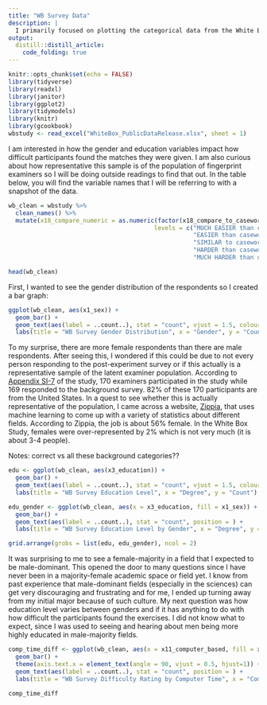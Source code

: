 ```yaml
---
title: "WB Survey Data"
description: |
  I primarily focused on plotting the categorical data from the White Box Survey data. The White Box Survey is a survey given to participants in the study to gather personal information (i.e. sex, age) and occupational information (i.e. training, experience). 
output: 
  distill::distill_article:
    code_folding: true
---
```


```r
knitr::opts_chunk$set(echo = FALSE)
library(tidyverse)
library(readxl)
library(janitor)
library(ggplot2)
library(tidymodels)
library(knitr)
library(gcookbook)
wbstudy <- read_excel("WhiteBox_PublicDataRelease.xlsx", sheet = 1)
```

I am interested in how the gender and education variables impact how difficult participants
found the matches they were given. I am also curious about how representative this sample is of the population of fingerprint examiners so I will be doing outside readings to find that out. In the table below, you will find the variable names that I will be referring to with a snapshot of the data.

```r
wb_clean = wbstudy %>%
  clean_names() %>%
  mutate(x18_compare_numeric = as.numeric(factor(x18_compare_to_casework, 
                                         levels = c("MUCH EASIER than casework",
                                                    "EASIER than casework",
                                                    "SIMILAR to casework",
                                                    "HARDER than casework",
                                                    "MUCH HARDER than casework"))))

head(wb_clean)
```
First, I wanted to see the gender distribution of the respondents so I created a bar graph:

```r
ggplot(wb_clean, aes(x1_sex)) +
  geom_bar() + 
  geom_text(aes(label = ..count..), stat = "count", vjust = 1.5, colour = "white") +
  labs(title = "WB Survey Gender Distribution", x = "Gender", y = "Count")
```
To my surprise, there are more female respondents than there are male respondents. After seeing this, I wondered if this could be due to not every person responding to the post-experiment survey or if this actually is a representative sample of the latent examiner population. According to [Appendix SI-7][WBpaper] of the study, 170 examiners participated in the study while 169 responded to the background survey. 82% of these 170 participants are from the United States. In a quest to see whether this is actually representative of the population, I came across a website, [Zippia][zip], that uses machine learning to come up with a variety of statistics about different fields. According to Zippia, the job is about 56% female. In the White Box Study, females were over-represented by 2% which is not very much (it is about 3-4 people).

Notes: correct vs all these background categories??

```r
edu <- ggplot(wb_clean, aes(x3_education)) +
  geom_bar() + 
  geom_text(aes(label = ..count..), stat = "count", vjust = 1.5, colour = "white") +
  labs(title = "WB Survey Education Level", x = "Degree", y = "Count")

edu_gender <- ggplot(wb_clean, aes(x = x3_education, fill = x1_sex)) +
  geom_bar() +
  geom_text(aes(label = ..count..), stat = "count", position = ) +
  labs(title = "WB Survey Education Level by Gender", x = "Degree", y = "Count")

grid.arrange(grobs = list(edu, edu_gender), ncol = 2)

```
It was surprising to me to see a female-majority in a field that I expected to be male-dominant. This opened the door to many questions since I have never been in a majority-female academic space or field yet. I know from past experience that male-dominant fields (especially in the sciences) can get very discouraging and frustrating and for me, I ended up turning away from my initial major because of such culture. My next question was how education level varies between genders and if it has anything to do with how difficult the participants found the exercises. I did not know what to expect, since I was used to seeing and hearing about men being more highly educated in male-majority fields.

```r
comp_time_diff <- ggplot(wb_clean, aes(x = x11_computer_based, fill = x18_compare_to_casework)) +
  geom_bar() +
  theme(axis.text.x = element_text(angle = 90, vjust = 0.5, hjust=1)) +
  geom_text(aes(label = ..count..), stat = "count", position = ) +
  labs(title = "WB Survey Difficulty Rating by Computer Time", x = "Computer Time Spent", y = "Count")

comp_time_diff
```

[WBpaper]: file:///Users/azhang/Downloads/pone.0110179.s007.pdf "White Box Paper"
[zip]: https://www.zippia.com/latent-fingerprint-examiner-jobs/demographics/ "Fingerprint examiner job demographics"

